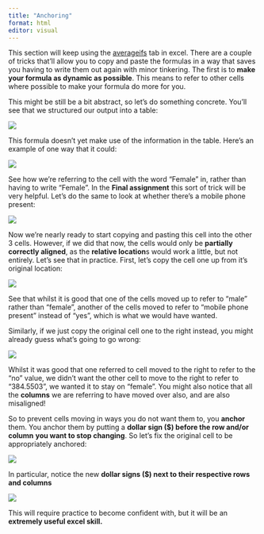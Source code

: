 ```yaml
---
title: "Anchoring"
format: html
editor: visual
---
```


This section will keep using the [averageifs](averageIfs.html) tab in excel. There are a couple of tricks that'll allow you to copy and paste the formulas in a way that saves you having to write them out again with minor tinkering. The first is to **make your formula as dynamic as possible**. This means to refer to other cells where possible to make your formula do more for you.

This might be still be a bit abstract, so let's do something concrete. You'll see that we structured our output into a table:

![](anchoring1.png)

This formula doesn't yet make use of the information in the table. Here's an example of one way that it could:

![](anchoring2.png)

See how we're referring to the cell with the word "Female" in, rather than having to write "Female". In the **Final assignment** this sort of trick will be very helpful. Let's do the same to look at whether there's a mobile phone present:

![](anchoring3.png)

Now we're nearly ready to start copying and pasting this cell into the other 3 cells. However, if we did that now, the cells would only be **partially correctly aligned**, as the **relative location**s would work a little, but not entirely. Let's see that in practice. First, let's copy the cell one up from it's original location:

![](anchoring4.png)

See that whilst it is good that one of the cells moved up to refer to "male" rather than "female", another of the cells moved to refer to "mobile phone present" instead of "yes", which is what we would have wanted.

Similarly, if we just copy the original cell one to the right instead, you might already guess what's going to go wrong:

![](anchoring5.png)

Whilst it was good that one referred to cell moved to the right to refer to the "no" value, we didn't want the other cell to move to the right to refer to "384.5503", we wanted it to stay on "female". You might also notice that all the **columns** we are referring to have moved over also, and are also misaligned!

So to prevent cells moving in ways you do not want them to, you **anchor** them. You anchor them by putting a **dollar sign (\$) before the row and/or column** **you want to stop changing**. So let's fix the original cell to be appropriately anchored:

![](anchoring6.png)

In particular, notice the new **dollar signs (\$) next to their respective rows and columns**

![](anchoring7.png)

This will require practice to become confident with, but it will be an **extremely useful excel skill.**

